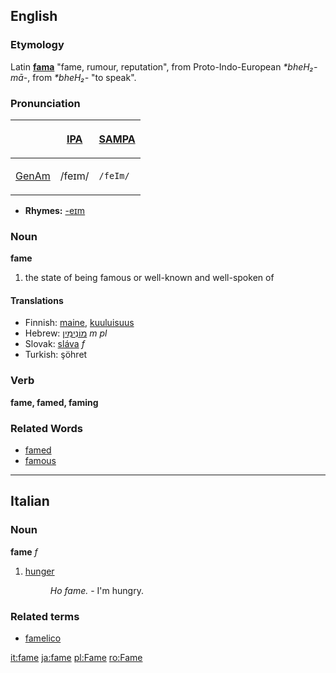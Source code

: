 ==English==
=== Etymology ===
Latin '''[[fama#Latin|fama]]''' "fame, rumour, reputation", from Proto-Indo-European ''*bheH₂-mā-'', from ''*bheH₂-'' "to speak".

===Pronunciation===
{| border=1 cellpadding=5
! !! [[w:International Phonetic Alphabet|IPA]] !! [[w:SAMPA|SAMPA]]
|-
! [[GenAm]]
| /feɪm/ || <tt>/feIm/</tt>
|}

*'''Rhymes:''' [[Rhymes:English:-eɪm|-eɪm]]

=== Noun ===
'''fame'''
# the state of being famous or well-known and well-spoken of

==== Translations ====
*Finnish: [[maine]], [[kuuluisuus]]
*Hebrew: [[מונימין|מוֹנִימִין]] ''m pl''
*Slovak: [[sláva]] ''f''
*Turkish: şöhret

=== Verb ===
'''fame, famed, faming'''

=== Related Words ===
* [[famed]]
* [[famous]]
----
==Italian==
===Noun===
'''fame''' ''f''

# [[hunger]]
#: ''Ho fame.'' - I'm hungry.

===Related terms===
*[[famelico]]

[[it:fame]]
[[ja:fame]]
[[pl:Fame]]
[[ro:Fame]]